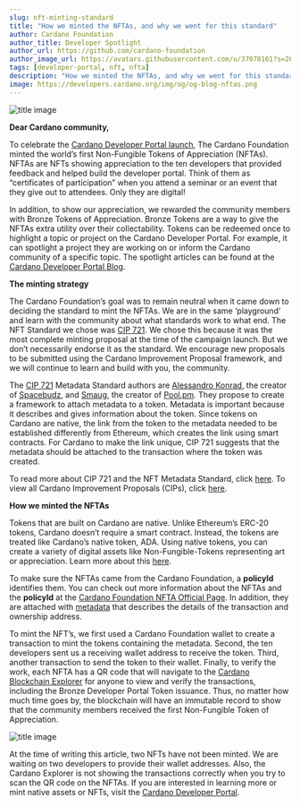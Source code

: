 ```yaml
---
slug: nft-minting-standard
title: "How we minted the NFTAs, and why we went for this standard"
author: Cardano Foundation
author_title: Developer Spotlight
author_url: https://github.com/cardano-foundation
author_image_url: https://avatars.githubusercontent.com/u/37078161?s=200&v=4
tags: [developer-portal, nft, nfta]
description: "How we minted the NFTAs, and why we went for this standard."
image: https://developers.cardano.org/img/og/og-blog-nftas.png
---
```


![title image](/img/devblog/nfta.jpg)

**Dear Cardano community,**

To celebrate the [Cardano Developer Portal launch](../), The Cardano Foundation minted the world’s first Non-Fungible Tokens of Appreciation (NFTAs). NFTAs are NFTs showing appreciation to the ten developers that provided feedback and helped build the developer portal. Think of them as “certificates of participation” when you attend a seminar or an event that they give out to attendees. Only they are digital! 



In addition, to show our appreciation, we rewarded the community members with Bronze Tokens of Appreciation. Bronze Tokens are a way to give the NFTAs extra utility over their collectability. Tokens can be redeemed once to highlight a topic or project on the Cardano Developer Portal. For example, it can spotlight a project they are working on or inform the Cardano community of a specific topic. The spotlight articles can be found at the [Cardano Developer Portal Blog](../blog/). 


**The minting strategy**

The Cardano Foundation’s goal was to remain neutral when it came down to deciding the standard to mint the NFTAs. We are in the same ‘playground’ and learn with the community about what standards work to what end. The NFT Standard we chose was [CIP 721](https://github.com/cardano-foundation/CIPs/blob/8b1f2f0900d81d6233e9805442c2b42aa1779d2d/CIP-NFTMetadataStandard.md). We chose this because it was the most complete minting proposal at the time of the campaign launch. But we don’t necessarily endorse it as the standard. We encourage new proposals to be submitted using the Cardano Improvement Proposal framework, and we will continue to learn and build with you, the community.

The [CIP 721](https://github.com/cardano-foundation/CIPs/blob/8b1f2f0900d81d6233e9805442c2b42aa1779d2d/CIP-NFTMetadataStandard.md) Metadata Standard authors are [Alessandro Konrad](https://twitter.com/berry_ales), the creator of [Spacebudz](https://spacebudz.io), and [Smaug](https://twitter.com/SmaugPool), the creator of [Pool.pm](https://pool.pm/). They propose to create a framework to attach metadata to a token. Metadata is important because it describes and gives information about the token. Since tokens on Cardano are native, the link from the token to the metadata needed to be established differently from Ethereum, which creates the link using smart contracts. For Cardano to make the link unique, CIP 721 suggests that the metadata should be attached to the transaction where the token was created.  

To read more about CIP 721 and the NFT Metadata Standard, click [here](https://github.com/cardano-foundation/CIPs/blob/8b1f2f0900d81d6233e9805442c2b42aa1779d2d/CIP-NFTMetadataStandard.md). To view all Cardano Improvement Proposals (CIPs), click [here](https://github.com/cardano-foundation/CIPs).

**How we minted the NFTAs**

Tokens that are built on Cardano are native. Unlike Ethereum’s ERC-20 tokens, Cardano doesn’t require a smart contract. Instead, the tokens are treated like Cardano’s native token, ADA. Using native tokens, you can create a variety of digital assets like Non-Fungible-Tokens representing art or appreciation. Learn more about this [here](../docs/native-tokens/).

To make sure the NFTAs came from the Cardano Foundation, a **policyId** identifies them. You can check out more information about the NFTAs and the **policyId** at the [Cardano Foundation NFTA Official Page](https://cardanofoundation.org/nfta). In addition, they are attached with [metadata](https://pool.pm/2783ee3048c5158646674def386e8610ce2c8824e515451baa4769a6.CFNFTA01) that describes the details of the transaction and ownership address.

To mint the NFT’s, we first used a Cardano Foundation wallet to create a transaction to mint the tokens containing the metadata. Second, the ten developers sent us a receiving wallet address to receive the token. Third, another transaction to send the token to their wallet. Finally, to verify the work, each NFTA has a QR code that will navigate to the [Cardano Blockchain Explorer](https://explorer.cardano.org/en/address.html?address=addr1v8jad20nlga6ca7vjtqs2pr8cu0tcq3rq8s6svm546rvyjggl5yh7) for anyone to view and verify the transactions, including the Bronze Developer Portal Token issuance. Thus, no matter how much time goes by, the blockchain will have an immutable record to show that the community members received the first Non-Fungible Token of Appreciation.

![title image](/img/devblog/how-to-mint.png)

At the time of writing this article, two NFTs have not been minted. We are waiting on two developers to provide their wallet addresses. Also, the Cardano Explorer is not showing the transactions correctly when you try to scan the QR code on the NFTAs. If you are interested in learning more or mint native assets or NFTs, visit the [Cardano Developer Portal](../docs/native-tokens/). 

